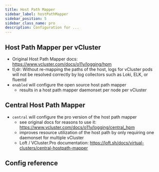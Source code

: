 ```yaml
---
title: Host Path Mapper
sidebar_label: hostPathMapper
sidebar_position: 5
sidebar_class_name: pro
description: Configuration for ...
---
```



<ProAdmonition/>

## Host Path Mapper per vCluster
- Original Host Path Mapper docs: https://www.vcluster.com/docs/o11y/logging/hpm
- tl;dr: Without re-mapping the paths of the host, logs for vCluster pods will not be resolved correctly by log collectors such as Loki, ELK, or fluentd
- `enabled` will configure the open source host path mapper
  - results in a host path mapper daemonset per node per vCluster

## Central Host Path Mapper
- `central` will configure the pro version of the host path mapper
  - see original docs for reasons to use it: https://www.vcluster.com/docs/o11y/logging/central_hpm
  - improves resource utilization of the host path by only requiring one daemonset for multiple vCluster
  - Loft / VCluster.Pro documentation: https://loft.sh/docs/virtual-clusters/central-hostpath-mapper

## Config reference

<HostPathMapper/>